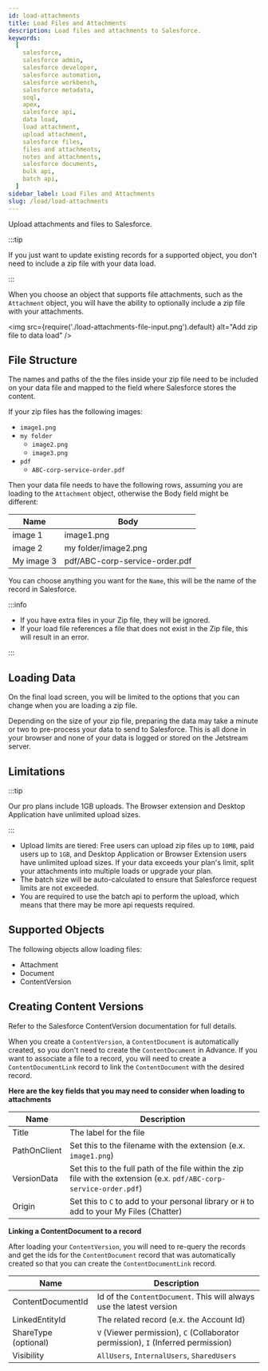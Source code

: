 ```yaml
---
id: load-attachments
title: Load Files and Attachments
description: Load files and attachments to Salesforce.
keywords:
  [
    salesforce,
    salesforce admin,
    salesforce developer,
    salesforce automation,
    salesforce workbench,
    salesforce metadata,
    soql,
    apex,
    salesforce api,
    data load,
    load attachment,
    upload attachment,
    salesforce files,
    files and attachments,
    notes and attachments,
    salesforce documents,
    bulk api,
    batch api,
  ]
sidebar_label: Load Files and Attachments
slug: /load/load-attachments
---
```


Upload attachments and files to Salesforce.

:::tip

If you just want to update existing records for a supported object, you don't need to include a zip file with your data load.

:::

When you choose an object that supports file attachments, such as the `Attachment` object, you will have the ability to optionally include a zip file with your attachments.

<img src={require('./load-attachments-file-input.png').default} alt="Add zip file to data load" />

## File Structure

The names and paths of the the files inside your zip file need to be included on your data file and mapped to the field where Salesforce stores the content.

If your zip files has the following images:

- `image1.png`
- `my folder`
  - `image2.png`
  - `image3.png`
- `pdf`
  - `ABC-corp-service-order.pdf`

Then your data file needs to have the following rows, assuming you are loading to the `Attachment` object, otherwise the Body field might be different:

| Name       | Body                           |
| ---------- | ------------------------------ |
| image 1    | image1.png                     |
| image 2    | my folder/image2.png           |
| My image 3 | pdf/ABC-corp-service-order.pdf |

You can choose anything you want for the `Name`, this will be the name of the record in Salesforce.

:::info

- If you have extra files in your Zip file, they will be ignored.
- If your load file references a file that does not exist in the Zip file, this will result in an error.

:::

## Loading Data

On the final load screen, you will be limited to the options that you can change when you are loading a zip file.

Depending on the size of your zip file, preparing the data may take a minute or two to pre-process your data to send to Salesforce. This is all done in your browser and none of your data is logged or stored on the Jetstream server.

## Limitations

:::tip

Our pro plans include 1GB uploads. The Browser extension and Desktop Application have unlimited upload sizes.

:::

- Upload limits are tiered: Free users can upload zip files up to `10MB`, paid users up to `1GB`, and Desktop Application or Browser Extension users have unlimited upload sizes. If your data exceeds your plan's limit, split your attachments into multiple loads or upgrade your plan.
- The batch size will be auto-calculated to ensure that Salesforce request limits are not exceeded.
- You are required to use the batch api to perform the upload, which means that there may be more api requests required.

## Supported Objects

The following objects allow loading files:

- Attachment
- Document
- ContentVersion

## Creating Content Versions

Refer to the Salesforce ContentVersion documentation for full details.

When you create a `ContentVersion`, a `ContentDocument` is automatically created, so you don't need to create the `ContentDocument` in Advance.
If you want to associate a file to a record, you will need to create a `ContentDocumentLink` record to link the `ContentDocument` with the desired record.

**Here are the key fields that you may need to consider when loading to attachments**

| Name         | Description                                                                                                          |
| ------------ | -------------------------------------------------------------------------------------------------------------------- |
| Title        | The label for the file                                                                                               |
| PathOnClient | Set this to the filename with the extension (e.x. `image1.png`)                                                      |
| VersionData  | Set this to the full path of the file within the zip file with the extension (e.x. `pdf/ABC-corp-service-order.pdf`) |
| Origin       | Set this to `C` to add to your personal library or `H` to add to your My Files (Chatter)                             |

**Linking a ContentDocument to a record**

After loading your `ContentVersion`, you will need to re-query the records and get the ids for the `ContentDocument` record that was automatically created so that you can create the `ContentDocumentLink` record.

| Name                 | Description                                                                       |
| -------------------- | --------------------------------------------------------------------------------- |
| ContentDocumentId    | Id of the `ContentDocument`. This will always use the latest version              |
| LinkedEntityId       | The related record (e.x. the Account Id)                                          |
| ShareType (optional) | `V` (Viewer permission), `C` (Collaborator permission), `I` (Inferred permission) |
| Visibility           | `AllUsers`, `InternalUsers`, `SharedUsers`                                        |
